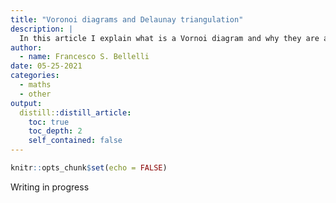 ```yaml
---
title: "Voronoi diagrams and Delaunay triangulation"
description: |
  In this article I explain what is a Vornoi diagram and why they are amazing
author:
  - name: Francesco S. Bellelli
date: 05-25-2021
categories: 
  - maths
  - other
output:
  distill::distill_article:
    toc: true
    toc_depth: 2
    self_contained: false
---
```



```r
knitr::opts_chunk$set(echo = FALSE)
```


Writing in progress



